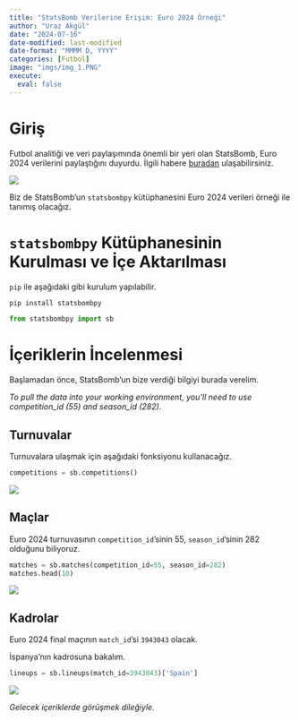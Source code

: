 ```yaml
---
title: "StatsBomb Verilerine Erişim: Euro 2024 Örneği"
author: "Uraz Akgül"
date: "2024-07-16"
date-modified: last-modified
date-format: "MMMM D, YYYY"
categories: [Futbol]
image: "imgs/img_1.PNG"
execute:
  eval: false
---
```


# Giriş

Futbol analitiği ve veri paylaşımında önemli bir yeri olan StatsBomb, Euro 2024 verilerini paylaştığını duyurdu. İlgili habere [buradan](https://statsbomb.com/news/statsbomb-release-free-euro-2024-data/){.external target="_blank"} ulaşabilirsiniz.

![](imgs/img_1.PNG)

Biz de StatsBomb'un `statsbombpy` kütüphanesini Euro 2024 verileri örneği ile tanımış olacağız.

# `statsbombpy` Kütüphanesinin Kurulması ve İçe Aktarılması

`pip` ile aşağıdaki gibi kurulum yapılabilir.

```bash

pip install statsbombpy

```

```python

from statsbombpy import sb

```

# İçeriklerin İncelenmesi

Başlamadan önce, StatsBomb'un bize verdiği bilgiyi burada verelim.

*To pull the data into your working environment, you'll need to use competition_id (55) and season_id (282).*

## Turnuvalar

Turnuvalara ulaşmak için aşağıdaki fonksiyonu kullanacağız.

```python

competitions = sb.competitions()

```

![](imgs/img_2.PNG)

## Maçlar

Euro 2024 turnuvasının `competition_id`'sinin 55, `season_id`'sinin 282 olduğunu biliyoruz.

```python

matches = sb.matches(competition_id=55, season_id=282)
matches.head(10)

```

![](imgs/img_3.PNG)

## Kadrolar

Euro 2024 final maçının `match_id`'si `3943043` olacak.

İspanya'nın kadrosuna bakalım.

```python

lineups = sb.lineups(match_id=3943043)['Spain']

```

![](imgs/img_4.PNG)

*Gelecek içeriklerde görüşmek dileğiyle.*